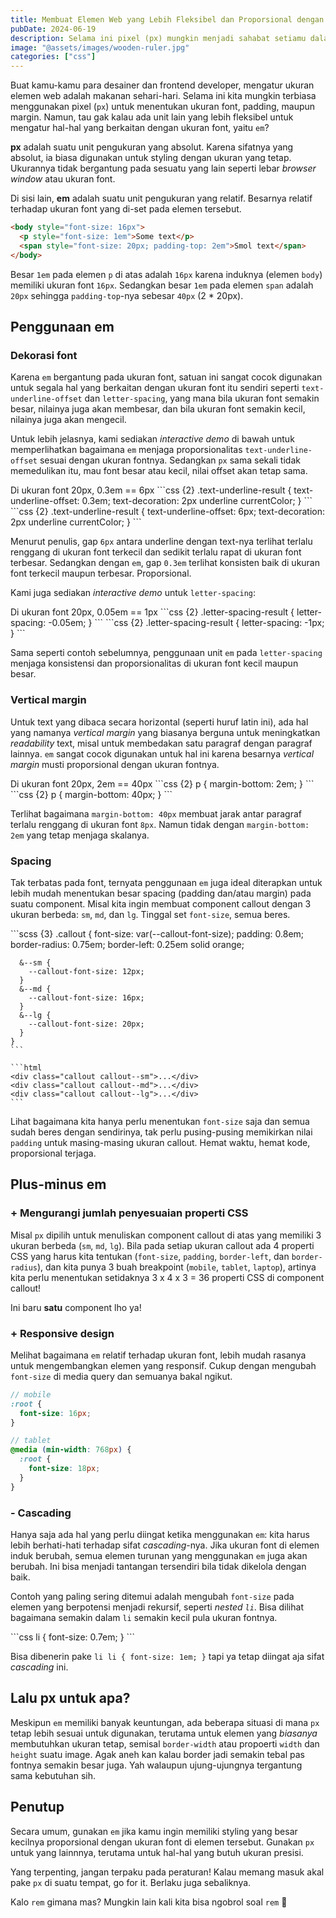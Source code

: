 ```yaml
---
title: Membuat Elemen Web yang Lebih Fleksibel dan Proporsional dengan `em`
pubDate: 2024-06-19
description: Selama ini pixel (px) mungkin menjadi sahabat setiamu dalam mengatur ukuran elemen web. Namun, tau gak ada unit lain yang lebih fleksibel yang dapat memudahkanmu mengembangkan component dengan lebih cepat, yaitu em?
image: "@assets/images/wooden-ruler.jpg"
categories: ["css"]
---
```


Buat kamu-kamu para desainer dan frontend developer, mengatur ukuran elemen web adalah makanan sehari-hari. Selama ini kita mungkin terbiasa menggunakan pixel (`px`) untuk menentukan ukuran font, padding, maupun margin. Namun, tau gak kalau ada unit lain yang lebih fleksibel untuk mengatur hal-hal yang berkaitan dengan ukuran font, yaitu `em`?

**px** adalah suatu unit pengukuran yang absolut. Karena sifatnya yang absolut, ia biasa digunakan untuk styling dengan ukuran yang tetap. Ukurannya tidak bergantung pada sesuatu yang lain seperti lebar _browser window_ atau ukuran font.

Di sisi lain, **em** adalah suatu unit pengukuran yang relatif. Besarnya relatif terhadap ukuran font yang di-set pada elemen tersebut.

```html
<body style="font-size: 16px">
  <p style="font-size: 1em">Some text</p>
  <span style="font-size: 20px; padding-top: 2em">Smol text</span>
</body>
```

Besar `1em` pada elemen `p` di atas adalah `16px` karena induknya (elemen `body`) memiliki ukuran font `16px`. Sedangkan besar `1em` pada elemen `span` adalah `20px` sehingga `padding-top`-nya sebesar `40px` (2 * 20px).

## Penggunaan em
### Dekorasi font
Karena `em` bergantung pada ukuran font, satuan ini sangat cocok digunakan untuk segala hal yang berkaitan dengan ukuran font itu sendiri seperti `text-underline-offset` dan `letter-spacing`, yang mana bila ukuran font semakin besar, nilainya juga akan membesar, dan bila ukuran font semakin kecil, nilainya juga akan mengecil.

Untuk lebih jelasnya, kami sediakan _interactive demo_ di bawah untuk memperlihatkan bagaimana `em` menjaga proporsionalitas `text-underline-offset` sesuai dengan ukuran fontnya. Sedangkan `px` sama sekali tidak memedulikan itu, mau font besar atau kecil, nilai offset akan tetap sama.

<Callout type="info" icon="fa-circle-info">
  Di ukuran font 20px, 0.3em == 6px
</Callout>

<EmTextFontDemo mode="textUnderline" client:visible>
  <span slot="codeEm">
    ```css {2}
    .text-underline-result {
      text-underline-offset: 0.3em;
      text-decoration: 2px underline currentColor;
    }
    ```
  </span>
  <span slot="codePx">
    ```css {2}
    .text-underline-result {
      text-underline-offset: 6px;
      text-decoration: 2px underline currentColor;
    }
    ```
  </span>
</EmTextFontDemo>

Menurut penulis, gap `6px` antara underline dengan text-nya terlihat terlalu renggang di ukuran font terkecil dan sedikit terlalu rapat di ukuran font terbesar. Sedangkan dengan `em`, gap `0.3em` terlihat konsisten baik di ukuran font terkecil maupun terbesar. Proporsional.

Kami juga sediakan _interactive demo_ untuk `letter-spacing`:

<Callout type="info" icon="fa-circle-info">
  Di ukuran font 20px, 0.05em == 1px
</Callout>

<EmTextFontDemo mode="letterSpacing" client:visible>
  <span slot="codeEm">
    ```css {2}
    .letter-spacing-result {
      letter-spacing: -0.05em;
    }
    ```
  </span>
  <span slot="codePx">
    ```css {2}
    .letter-spacing-result {
      letter-spacing: -1px;
    }
    ```
  </span>
</EmTextFontDemo>

Sama seperti contoh sebelumnya, penggunaan unit `em` pada `letter-spacing` menjaga konsistensi dan proporsionalitas di ukuran font kecil maupun besar.

### Vertical margin
Untuk text yang dibaca secara horizontal (seperti huruf latin ini), ada hal yang namanya _vertical margin_ yang biasanya berguna untuk meningkatkan _readability_ text, misal untuk membedakan satu paragraf dengan paragraf lainnya. `em` sangat cocok digunakan untuk hal ini karena besarnya _vertical margin_ musti proporsional dengan ukuran fontnya.

<Callout type="info" icon="fa-circle-info">
  Di ukuran font 20px, 2em == 40px
</Callout>

<EmTextFontDemo mode="verticalMargin" client:visible>
  <span slot="codeEm">
    ```css {2}
    p {
      margin-bottom: 2em;
    }
    ```
  </span>
  <span slot="codePx">
    ```css {2}
    p {
      margin-bottom: 40px;
    }
    ```
  </span>
</EmTextFontDemo>

Terlihat bagaimana `margin-bottom: 40px` membuat jarak antar paragraf terlalu renggang di ukuran font `8px`. Namun tidak dengan `margin-bottom: 2em` yang tetap menjaga skalanya.

### Spacing
Tak terbatas pada font, ternyata penggunaan `em` juga ideal diterapkan untuk lebih mudah menentukan besar spacing (padding dan/atau margin) pada suatu component. Misal kita ingin membuat component callout dengan 3 ukuran berbeda: `sm`, `md`, dan `lg`. Tinggal set `font-size`, semua beres.

<EmSpacingDemo client:visible>
  <span slot="code">
    ```scss {3}
    .callout {
      font-size: var(--callout-font-size);
      padding: 0.8em;
      border-radius: 0.75em;
      border-left: 0.25em solid orange;

      &--sm {
        --callout-font-size: 12px;
      }
      &--md {
        --callout-font-size: 16px;
      }
      &--lg {
        --callout-font-size: 20px;
      }
    }
    ```

    ```html
    <div class="callout callout--sm">...</div>
    <div class="callout callout--md">...</div>
    <div class="callout callout--lg">...</div>
    ```
  </span>
</EmSpacingDemo>

Lihat bagaimana kita hanya perlu menentukan `font-size` saja dan semua sudah beres dengan sendirinya, tak perlu pusing-pusing memikirkan nilai `padding` untuk masing-masing ukuran callout. Hemat waktu, hemat kode, proporsional terjaga.

## Plus-minus em

### + Mengurangi jumlah penyesuaian properti CSS
Misal `px` dipilih untuk menuliskan component callout di atas yang memiliki 3 ukuran berbeda (`sm`, `md`, `lg`). Bila pada setiap ukuran callout ada 4 properti CSS yang harus kita tentukan (`font-size`, `padding`, `border-left`, dan `border-radius`), dan kita punya 3 buah breakpoint (`mobile`, `tablet`, `laptop`), artinya kita perlu menentukan setidaknya 3 x 4 x 3 = 36 properti CSS di component callout!

Ini baru **satu** component lho ya!

### + Responsive design
Melihat bagaimana `em` relatif terhadap ukuran font, lebih mudah rasanya untuk mengembangkan elemen yang responsif. Cukup dengan mengubah `font-size` di media query dan semuanya bakal ngikut.

```scss
// mobile
:root {
  font-size: 16px;
}

// tablet
@media (min-width: 768px) {
  :root {
    font-size: 18px;
  }
}
```

### - Cascading
Hanya saja ada hal yang perlu diingat ketika menggunakan `em`: kita harus lebih berhati-hati terhadap sifat _cascading_-nya. Jika ukuran font di elemen induk berubah, semua elemen turunan yang menggunakan `em` juga akan berubah. Ini bisa menjadi tantangan tersendiri bila tidak dikelola dengan baik.

Contoh yang paling sering ditemui adalah mengubah `font-size` pada  elemen yang berpotensi menjadi rekursif, seperti _nested `li`_. Bisa dilihat bagaimana semakin dalam `li` semakin kecil pula ukuran fontnya.

<EmCascadingDemo client:visible>
  <span slot="code">
    ```css
    li {
      font-size: 0.7em;
    }
    ```
  </span>
</EmCascadingDemo>

Bisa dibenerin pake `li li { font-size: 1em; }` tapi ya tetap diingat aja sifat _cascading_ ini.

## Lalu px untuk apa?
Meskipun `em` memiliki banyak keuntungan, ada beberapa situasi di mana `px` tetap lebih sesuai untuk digunakan, terutama untuk elemen yang _biasanya_ membutuhkan ukuran tetap, semisal `border-width` atau propoerti `width` dan `height` suatu image. Agak aneh kan kalau border jadi semakin tebal pas fontnya semakin besar juga. Yah walaupun ujung-ujungnya tergantung sama kebutuhan sih.

## Penutup
Secara umum, gunakan `em` jika kamu ingin memiliki styling yang besar kecilnya proporsional dengan ukuran font di elemen tersebut. Gunakan `px` untuk yang lainnnya, terutama untuk hal-hal yang butuh ukuran presisi.

Yang terpenting, jangan terpaku pada peraturan! Kalau memang masuk akal pake `px` di suatu tempat, go for it. Berlaku juga sebaliknya.

Kalo `rem` gimana mas? Mungkin lain kali kita bisa ngobrol soal `rem` 🙂
